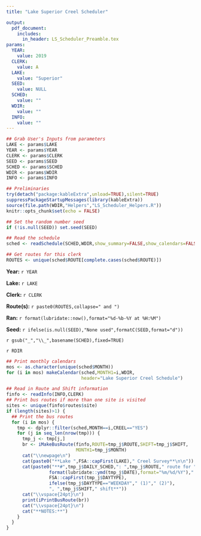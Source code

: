 ```yaml
---
title: "Lake Superior Creel Scheduler"

output: 
  pdf_document:
    includes:
      in_header: LS_Scheduler_Preamble.tex
params:
  YEAR: 
    value: 2019
  CLERK: 
    value: A
  LAKE:
    value: "Superior"
  SEED:
    value: NULL
  SCHED:
    value: ""
  WDIR:
    value: ""
  INFO:
    value: ""
---
```


\fontsize{14}{18}
\selectfont
\pagenumbering{gobble}

```r
## Grab User's Inputs from parameters
LAKE <- params$LAKE
YEAR <- params$YEAR
CLERK <- params$CLERK
SEED <- params$SEED
SCHED <- params$SCHED
WDIR <- params$WDIR
INFO <- params$INFO
```

```r
## Preliminaries
try(detach("package:kableExtra",unload=TRUE),silent=TRUE)
suppressPackageStartupMessages(library(kableExtra))
source(file.path(WDIR,"Helpers","LS_Scheduler_Helpers.R"))
knitr::opts_chunk$set(echo = FALSE)

## Set the random number seed
if (!is.null(SEED)) set.seed(SEED)

## Read the schedule
sched <- readSchedule(SCHED,WDIR,show_summary=FALSE,show_calendars=FALSE)

## Get routes for this clerk
ROUTES <- unique(sched$ROUTE[complete.cases(sched$ROUTE)])
```

**Year:** `r YEAR`

\vspace{12pt}

**Lake:** `r LAKE`

**Clerk:** `r CLERK`

**Route(s):** `r paste0(ROUTES,collapse=" and ")`

\vspace{12pt}

**Ran:** `r format(lubridate::now(),format="%d-%b-%Y at %H:%M")`

**Seed:** `r ifelse(is.null(SEED),"None used",formatC(SEED,format="d"))`

\textbf{Schedule File:} `r gsub("_","\\_",basename(SCHED),fixed=TRUE)`

\textbf{Folder} `r RDIR`

```r
## Print monthly calendars
mos <- as.character(unique(sched$MONTH))
for (i in mos) makeCalendar(sched,MONTH1=i,WDIR,
                            header="Lake Superior Creel Schedule")
```

\newpage

```r
## Read in Route and Shift information
finfo <- readInfo(INFO,CLERK)
## Print bus routes if more than one site is visited
sites <- unique(finfo$routes$site)
if (length(sites)>1) {
  ## Print the bus routes
  for (i in mos) {
    tmp <- dplyr::filter(sched,MONTH==i,CREEL=="YES")
    for (j in seq_len(nrow(tmp))) {
      tmp_j <- tmp[j,]
      br <- iMakeBusRoute(finfo,ROUTE=tmp_j$ROUTE,SHIFT=tmp_j$SHIFT,
                          MONTH1=tmp_j$MONTH)
      cat("\\newpage\n")
      cat(paste0("**Lake ",FSA::capFirst(LAKE)," Creel Survey**\n\n"))
      cat(paste0("**#",tmp_j$DAILY_SCHED,": ",tmp_j$ROUTE," route for ",
                format(lubridate::ymd(tmp_j$DATE),format="%m/%d/%Y")," -- ",
                FSA::capFirst(tmp_j$DAYTYPE),
                ifelse(tmp_j$DAYTYPE=="WEEKDAY"," (1)"," (2)"),
                ", ",tmp_j$SHIFT," shift**"))
      cat("\\vspace{24pt}\n")
      print(iPrintBusRoute(br))
      cat("\\vspace{24pt}\n")
      cat("**NOTES:**")
    }
  }
}
```
